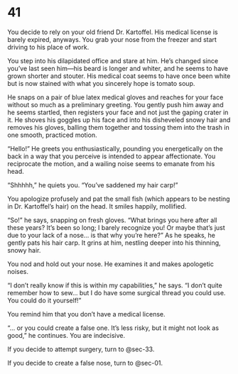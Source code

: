 # 41 {#sec-41}

You decide to rely on your old friend Dr. Kartoffel. His medical license is barely expired, anyways. You grab your nose from the freezer and start driving to his place of work.


You step into his dilapidated office and stare at him. He’s changed since you’ve last seen him—his beard is longer and whiter, and he seems to have grown shorter and stouter. His medical coat seems to have once been white but is now stained with what you sincerely hope is tomato soup. 

He snaps on a pair of blue latex medical gloves and reaches for your face without so much as a preliminary greeting. You gently push him away and he seems startled, then registers your face and not just the gaping crater in it. He shoves his goggles up his face and into his disheveled snowy hair and removes his gloves, balling them together and tossing them into the trash in one smooth, practiced motion. 

“Hello!” He greets you enthusiastically, pounding you energetically on the back in a way that you perceive is intended to appear affectionate. You reciprocate the motion, and a wailing noise seems to emanate from his head.

“Shhhhh,” he quiets you. “You’ve saddened my hair carp!” 

You apologize profusely and pat the small fish (which appears to be nesting in Dr. Kartoffel’s hair) on the head. It smiles happily, mollified. 

“So!” he says, snapping on fresh gloves. “What brings you here after all these years? It’s been so long; I barely recognize you! Or maybe that’s just due to your lack of a nose… is that why you’re here?” As he speaks, he gently pats his hair carp. It grins at him, nestling deeper into his thinning, snowy hair.

You nod and hold out your nose. He examines it and makes apologetic noises. 

“I don’t really know if this is within my capabilities,” he says. “I don’t quite remember how to sew… but I do have some surgical thread you could use. You could do it yourself!” 

You remind him that you don’t have a medical license.

“… or you could create a false one. It’s less risky, but it might not look as good,” he continues. You are indecisive.

If you decide to attempt surgery, turn to @sec-33.

If you decide to create a false nose, turn to @sec-01.
